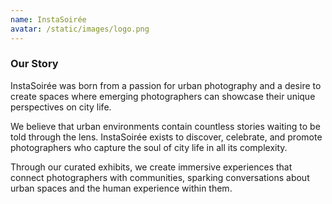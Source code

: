 ```yaml
---
name: InstaSoirée
avatar: /static/images/logo.png
---
```


### Our Story

InstaSoirée was born from a passion for urban photography and a desire to create spaces where emerging photographers can showcase their unique perspectives on city life.

We believe that urban environments contain countless stories waiting to be told through the lens. InstaSoirée exists to discover, celebrate, and promote photographers who capture the soul of city life in all its complexity.

Through our curated exhibits, we create immersive experiences that connect photographers with communities, sparking conversations about urban spaces and the human experience within them.